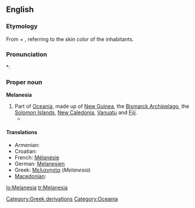 ==English==

===Etymology===
From {{etyl|grc}} {{term|μέλας||dark|sc=Polytonic|tr=melas|lang=grc}} + {{term|νῆσος||island|sc=Polytonic|tr=nēsos|lang=grc}}, referring to the skin color of the inhabitants.

===Pronunciation===
*: {{rhymes|iːʒə}}

===Proper noun===
'''Melanesia'''

# Part of [[Oceania]], made up of [[New Guinea]], the [[Bismarck Archipelago]], the [[Solomon Islands]], [[New Caledonia]], [[Vanuatu]] and [[Fiji]].
#* {{quote-journal
|passage=My job, then, is that of a cultural and religious broker of sorts, co-opting '''Melanesia''' to serve as a stimulus to thought in Le Moyne classrooms.
|page=315
|title=Thinking and teaching with the indigenous traditions of Melanesia
|journal=Beyond primitivism: indigenous religious traditions and modernity
|author=Mary N. MacDonald
|publisher=Routledge
|year=2004
|isbn=041527320X}}

====Translations====
* Armenian: {{t|hy|Մելանեզիա|tr=Melanezia|sc=Armn|xs=Armenian}}
* Croatian: {{t-|hr|Melanezija|f}}
* French: [[Mélanésie]] {{f}}
* German: [[Melanesien]]
* Greek: [[Μελανησία]] (''Melanesia'') {{f}}
* [[Macedonian]]: {{t|mk|Меланезија|tr=Melanézija|sc=Cyrl|f}}

[[Category:Greek derivations]]
[[Category:Oceania]]

[[lo:Melanesia]]
[[tr:Melanesia]]